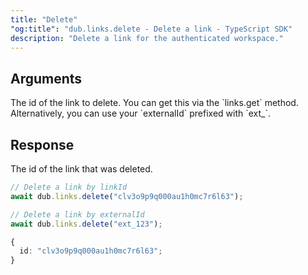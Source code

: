 ```yaml
---
title: "Delete"
"og:title": "dub.links.delete - Delete a link - TypeScript SDK"
description: "Delete a link for the authenticated workspace."
---
```


## Arguments

<ParamField body="linkId" type="string" required>
  The id of the link to delete. You can get this via the `links.get` method.
  Alternatively, you can use your `externalId` prefixed with `ext_`.
</ParamField>

## Response

<ResponseField name="id" type="string" required>
  The id of the link that was deleted.
</ResponseField>

<RequestExample>

```ts
// Delete a link by linkId
await dub.links.delete("clv3o9p9q000au1h0mc7r6l63");

// Delete a link by externalId
await dub.links.delete("ext_123");
```

</RequestExample>

<ResponseExample>

```ts
{
  id: "clv3o9p9q000au1h0mc7r6l63";
}
```

</ResponseExample>
